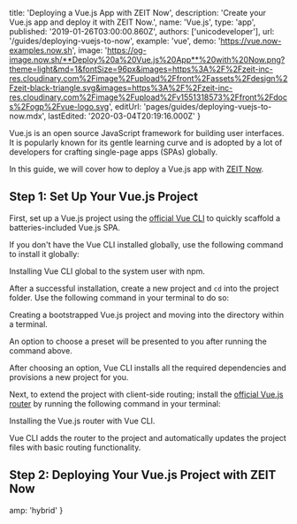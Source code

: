 
  title: 'Deploying a Vue.js App with ZEIT Now',
  description: 'Create your Vue.js app and deploy it with ZEIT Now.',
  name: 'Vue.js',
  type: 'app',
  published: '2019-01-26T03:00:00.860Z',
  authors: ['unicodeveloper'],
  url: '/guides/deploying-vuejs-to-now',
  example: 'vue',
  demo: 'https://vue.now-examples.now.sh',
  image:
    'https://og-image.now.sh/**Deploy%20a%20Vue.js%20App**%20with%20Now.png?theme=light&md=1&fontSize=96px&images=https%3A%2F%2Fzeit-inc-res.cloudinary.com%2Fimage%2Fupload%2Ffront%2Fassets%2Fdesign%2Fzeit-black-triangle.svg&images=https%3A%2F%2Fzeit-inc-res.cloudinary.com%2Fimage%2Fupload%2Fv1551318573%2Ffront%2Fdocs%2Fogp%2Fvue-logo.svg',
  editUrl: 'pages/guides/deploying-vuejs-to-now.mdx',
  lastEdited: '2020-03-04T20:19:16.000Z'
}

Vue.js is an open source JavaScript framework for building user interfaces. It is popularly known for its gentle learning curve and is adopted by a lot of developers for crafting single-page apps (SPAs) globally.

In this guide, we will cover how to deploy a Vue.js app with [ZEIT Now](/docs/v2).

## Step 1: Set Up Your Vue.js Project

First, set up a Vue.js project using the [official Vue CLI](https://cli.vuejs.org/guide/) to quickly scaffold a batteries-included Vue.js SPA.

If you don't have the Vue CLI installed globally, use the following command to install it globally:

<Snippet dark text="npm i -g @vue/cli" />
<Caption>Installing Vue CLI global to the system user with <Link href="https://www.npmjs.com">npm</Link>.</Caption>

After a successful installation, create a new project and `cd` into the project folder. Use the following command in your terminal to do so:

<Snippet dark text="vue create vue-project && cd vue-project" />
<Caption>Creating a bootstrapped Vue.js project and moving into the directory within a terminal.</Caption>

An option to choose a preset will be presented to you after running the command above.

After choosing an option, Vue CLI installs all the required dependencies and provisions a new project for you.

Next, to extend the project with client-side routing; install the [official Vue.js router](https://router.vuejs.org/) by running the following command in your terminal:

<Snippet dark text="vue add router" />
<Caption>Installing the Vue.js router with Vue CLI.</Caption>

Vue CLI adds the router to the project and automatically updates the project files with basic routing functionality.

## Step 2: Deploying Your Vue.js Project with ZEIT Now

<DeploySection meta={meta} />


  amp: 'hybrid'
}
